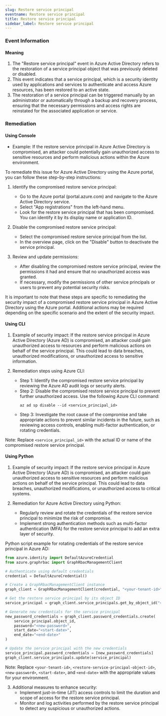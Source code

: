 ```yaml
--- 
slug: Restore service principal
eventname: Restore service principal
title: Restore service principal
sidebar_label: Restore service principal
---
```

                       
### Event Information

#### Meaning

1. The "Restore service principal" event in Azure Active Directory refers to the restoration of a service principal object that was previously deleted or disabled.
2. This event indicates that a service principal, which is a security identity used by applications and services to authenticate and access Azure resources, has been restored to an active state.
3. The restoration of a service principal can be triggered manually by an administrator or automatically through a backup and recovery process, ensuring that the necessary permissions and access rights are reinstated for the associated application or service.

### Remediation

#### Using Console

- Example: If the restore service principal in Azure Active Directory is compromised, an attacker could potentially gain unauthorized access to sensitive resources and perform malicious actions within the Azure environment.

To remediate this issue for Azure Active Directory using the Azure portal, you can follow these step-by-step instructions:

1. Identify the compromised restore service principal:
   - Go to the Azure portal (portal.azure.com) and navigate to the Azure Active Directory service.
   - Select "App registrations" from the left-hand menu.
   - Look for the restore service principal that has been compromised. You can identify it by its display name or application ID.

2. Disable the compromised restore service principal:
   - Select the compromised restore service principal from the list.
   - In the overview page, click on the "Disable" button to deactivate the service principal.

3. Review and update permissions:
   - After disabling the compromised restore service principal, review the permissions it had and ensure that no unauthorized access was granted.
   - If necessary, modify the permissions of other service principals or users to prevent any potential security risks.

It is important to note that these steps are specific to remediating the security impact of a compromised restore service principal in Azure Active Directory using the Azure portal. Additional actions may be required depending on the specific scenario and the extent of the security impact.

#### Using CLI

1. Example of security impact: If the restore service principal in Azure Active Directory (Azure AD) is compromised, an attacker could gain unauthorized access to resources and perform malicious actions on behalf of the service principal. This could lead to data breaches, unauthorized modifications, or unauthorized access to sensitive information.

2. Remediation steps using Azure CLI:
   - Step 1: Identify the compromised restore service principal by reviewing the Azure AD audit logs or security alerts.
   - Step 2: Disable the compromised restore service principal to prevent further unauthorized access. Use the following Azure CLI command:
     ```
     az ad sp disable --id <service_principal_id>
     ```
   - Step 3: Investigate the root cause of the compromise and take appropriate actions to prevent similar incidents in the future, such as reviewing access controls, enabling multi-factor authentication, or rotating credentials.

Note: Replace `<service_principal_id>` with the actual ID or name of the compromised restore service principal.

#### Using Python

1. Example of security impact: If the restore service principal in Azure Active Directory (Azure AD) is compromised, an attacker could gain unauthorized access to sensitive resources and perform malicious actions on behalf of the service principal. This could lead to data breaches, unauthorized modifications, or unauthorized access to critical systems.

2. Remediation for Azure Active Directory using Python:
   - Regularly review and rotate the credentials of the restore service principal to minimize the risk of compromise.
   - Implement strong authentication methods such as multi-factor authentication (MFA) for the restore service principal to add an extra layer of security.

Python script example for rotating credentials of the restore service principal in Azure AD:

```python
from azure.identity import DefaultAzureCredential
from azure.graphrbac import GraphRbacManagementClient

# Authenticate using default credentials
credential = DefaultAzureCredential()

# Create a GraphRbacManagementClient instance
graph_client = GraphRbacManagementClient(credential, "<your-tenant-id>")

# Get the restore service principal by its object ID
service_principal = graph_client.service_principals.get_by_object_id("<restore-service-principal-object-id>")

# Generate new credentials for the service principal
new_password_credentials = graph_client.password_credentials.create(
    service_principal.object_id,
    password="<new-password>",
    start_date="<start-date>",
    end_date="<end-date>"
)

# Update the service principal with the new credentials
service_principal.password_credentials = [new_password_credentials]
graph_client.service_principals.update(service_principal)
```

Note: Replace `<your-tenant-id>`, `<restore-service-principal-object-id>`, `<new-password>`, `<start-date>`, and `<end-date>` with the appropriate values for your environment.

3. Additional measures to enhance security:
   - Implement just-in-time (JIT) access controls to limit the duration and scope of access for the restore service principal.
   - Monitor and log activities performed by the restore service principal to detect any suspicious or unauthorized actions.


 